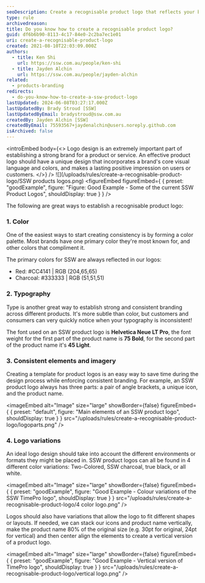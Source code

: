 ```yaml
---
seoDescription: Create a recognisable product logo that reflects your brand's core visual language and colors to make a lasting positive impression on users or customers.
type: rule
archivedreason:
title: Do you know how to create a recognisable product logo?
guid: df6b6b90-8113-4c17-84e0-2c2ba7ec1e01
uri: create-a-recognisable-product-logo
created: 2021-08-10T22:03:09.000Z
authors:
  - title: Ken Shi
    url: https://ssw.com.au/people/ken-shi
  - title: Jayden Alchin
    url: https://ssw.com.au/people/jayden-alchin
related:
  - products-branding
redirects:
  - do-you-know-how-to-create-a-ssw-product-logo
lastUpdated: 2024-06-08T03:27:17.000Z
lastUpdatedBy: Brady Stroud [SSW]
lastUpdatedByEmail: bradystroud@ssw.com.au
createdBy: Jayden Alchin [SSW]
createdByEmail: 75593567+jaydenalchin@users.noreply.github.com
isArchived: false
---
```


<introEmbed
  body={<>
Logo design is an extremely important part of establishing a strong brand for a product or service. An effective product logo should have a unique design that incorporates a brand's core visual language and colors, and makes a lasting positive impression on users or customers.
  </>}
/>
![](/uploads/rules/create-a-recognisable-product-logo/SSW products logos.png)
<figureEmbed figureEmbed={ {
  preset: "goodExample",
  figure: "Figure: Good Example - Some of the current SSW Product Logos",
  shouldDisplay: true
} } />


The following are great ways to establish a recognisable product logo:

### 1. Color

One of the easiest ways to start creating consistency is by forming a color palette. Most brands have one primary color they're most known for, and other colors that compliment it.

The primary colors for SSW are always reflected in our logos:

- Red: #CC4141 | RGB (204,65,65)
- Charcoal: #333333 | RGB (51,51,51)

### 2. Typography

Type is another great way to establish strong and consistent branding across different products. It's more subtle than color, but customers and consumers can very quickly notice when your typography is inconsistent!

The font used on an SSW product logo is **Helvetica Neue LT Pro**, the font weight for the first part of the product name is **75 Bold**, for the second part of the product name it's **45 Light**.

### 3. Consistent elements and imagery

Creating a template for product logos is an easy way to save time during the design process while enforcing consistent branding. For example, an SSW product logo always has three parts: a pair of angle brackets, a unique icon, and the product name.


<imageEmbed
  alt="Image"
  size="large"
  showBorder={false}
  figureEmbed={ {
    preset: "default",
    figure: "Main elements of an SSW product logo",
    shouldDisplay: true
  } }
  src="/uploads/rules/create-a-recognisable-product-logo/logoparts.png"
/>


### 4. Logo variations

An ideal logo design should take into account the different environments or formats they might be placed in. SSW product logos can all be found in 4 different color variations: Two-Colored, SSW charcoal, true black, or all white.

<imageEmbed
  alt="Image"
  size="large"
  showBorder={false}
  figureEmbed={ {
    preset: "goodExample",
    figure: "Good Example - Colour variations of the SSW TimePro logo",
    shouldDisplay: true
  } }
  src="/uploads/rules/create-a-recognisable-product-logo/4 color logo.png"
/>


Logos should also have variations that allow the logo to fit different shapes or layouts. If needed, we can stack our icons and product name vertically, make the product name 80% of the original size (e.g. 30pt for original, 24pt for vertical) and then center align the elements to create a vertical version of a product logo.

<imageEmbed
  alt="Image"
  size="large"
  showBorder={false}
  figureEmbed={ {
    preset: "goodExample",
    figure: "Good Example - Vertical version of TimePro logo",
    shouldDisplay: true
  } }
  src="/uploads/rules/create-a-recognisable-product-logo/vertical logo.png"
/>
